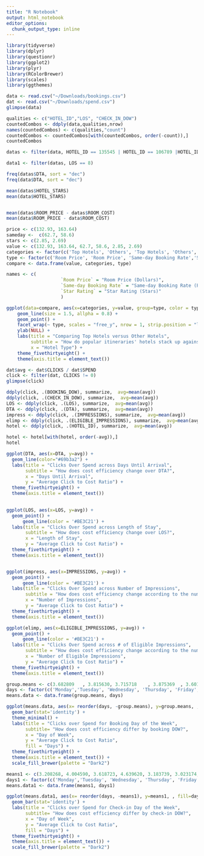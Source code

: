 ```yaml
---
title: "R Notebook"
output: html_notebook
editor_options: 
  chunk_output_type: inline
---
```


```r
library(tidyverse)
library(dplyr)
library(questionr)
library(ggplot2)
library(plyr)
library(RColorBrewer)
library(scales)
library(ggthemes)
```


```r
data <- read.csv("~/Downloads/bookings.csv")
dat <- read.csv("~/Downloads/spend.csv")
glimpse(data)
```

```r
qualities <- c("HOTEL_ID","LOS", "CHECK_IN_DOW")
countedCombos <- ddply(data,qualities,nrow)
names(countedCombos) <- c(qualities,"count")
countedCombos <- countedCombos[with(countedCombos, order(-count)),]
countedCombos
```

```r
datas <- filter(data, HOTEL_ID == 135545 | HOTEL_ID == 106789 |HOTEL_ID == 112918| HOTEL_ID == 122215| HOTEL_ID == 118586| HOTEL_ID == 150597)

data1 <- filter(datas, LOS == 8) 

freq(datas$DTA, sort = "dec")
freq(data$DTA, sort = "dec")

mean(datas$HOTEL_STARS)
mean(data$HOTEL_STARS)


mean(datas$ROOM_PRICE - datas$ROOM_COST)
mean(data$ROOM_PRICE - data$ROOM_COST)
```


```r
price <- c(132.93, 163.64)
sameday <-  c(62.7, 58.6)
stars <- c(2.85, 2.69)
value <- c(132.93, 163.64, 62.7, 58.6, 2.85, 2.69)
categories <- factor(c('Top Hotels', 'Others', 'Top Hotels', 'Others', 'Top Hotels', 'Others'))
type <- factor(c('Room Price', 'Room Price', 'Same-day Booking Rate','Same-day Booking Rate', 'Star Rating', 'Star Rating'))
compare <- data.frame(value, categories, type)
```

```r
names <- c(
                    `Room Price` = "Room Price (Dollars)",
                    `Same-day Booking Rate` = "Same-day Booking Rate (Percentage)",
                    `Star Rating` = "Star Rating (Stars)"
                    )

ggplot(data=compare, aes(x=categories, y=value, group=type, color = type)) +
    geom_line(size = 1.5, allpha = 0.8) +
    geom_point() +
    facet_wrap(~ type, scales = "free_y", nrow = 1, strip.position = "left",labeller = as_labeller(names)) + 
    ylab(NULL) +
    labs(title = "Comparing Top Hotels versus Other Hotels",
         subtitle = "How do popular itineraries' hotels stack up against others?",
         x = "Hotel Type") +
    theme_fivethirtyeight() +
    theme(axis.title = element_text())
```


```r
dat$avg <- dat$CLICKS / dat$SPEND
click <- filter(dat, CLICKS != 0)
glimpse(click)

ddply(click, .(BOOKING_DOW), summarize,  avg=mean(avg))
ddply(click, .(CHECK_IN_DOW), summarize,  avg=mean(avg))
LOS <- ddply(click, .(LOS), summarize,  avg=mean(avg))
DTA <- ddply(click, .(DTA), summarize,  avg=mean(avg))
impress <- ddply(click, .(IMPRESSIONS), summarize,  avg=mean(avg))
elimp <- ddply(click, .(ELIGIBLE_IMPRESSIONS), summarize,  avg=mean(avg))
hotel <- ddply(click, .(HOTEL_ID), summarize,  avg=mean(avg))
``` 


```r
hotel <- hotel[with(hotel, order(-avg)),]
hotel
```

```r
ggplot(DTA, aes(x=DTA, y=avg)) +
  geom_line(color="#69b3a2") +
  labs(title = "Clicks Over Spend across Days Until Arrival",
       subtitle = "How does cost efficiency change over DTA?",
       x = "Days Until Arrival",
       y = "Average Click to Cost Ratio") +
  theme_fivethirtyeight() +
  theme(axis.title = element_text())
      

ggplot(LOS, aes(x=LOS, y=avg)) +
  geom_point() +
      geom_line(color = '#BE3C21') +
  labs(title = "Clicks Over Spend across Length of Stay",
       subtitle = "How does cost efficiency change over LOS?",
       x = "Length of Stay",
       y = "Average Click to Cost Ratio") +
  theme_fivethirtyeight() +
  theme(axis.title = element_text())



```

```r
ggplot(impress, aes(x=IMPRESSIONS, y=avg)) +
  geom_point() +
      geom_line(color = '#BE3C21') +
  labs(title = "Clicks Over Spend across Number of Impressions",
       subtitle = "How does cost efficiency change according to the number of impressions",
       x = "Number of Impressions",
       y = "Average Click to Cost Ratio") +
  theme_fivethirtyeight() +
  theme(axis.title = element_text())

ggplot(elimp, aes(x=ELIGIBLE_IMPRESSIONS, y=avg)) + 
  geom_point() +
      geom_line(color = '#BE3C21') +
  labs(title = "Clicks Over Spend across # of Eligible Impressions",
       subtitle = "How does cost efficiency change according to the number of eligible impressions?",
       x = "Number of Eligible Impressions",
       y = "Average Click to Cost Ratio") +
  theme_fivethirtyeight() +
  theme(axis.title = element_text())
```



```r
group.means <- c(3.682809	, 3.815630, 3.715718	, 3.875369	, 3.601407	, 3.454813	, 3.826957)
days <- factor(c('Monday','Tuesday', 'Wednesday', 'Thursday', 'Friday', 'Saturday', 'Sunday'))
means.data <- data.frame(group.means, days)

ggplot(means.data, aes(x= reorder(days, -group.means), y=group.means, , fill=days)) + 
  geom_bar(stat='identity') +
  theme_minimal() +
  labs(title = "Clicks over Spend for Booking Day of the Week",
       subtitle= "How does cost efficiency differ by booking DOW?",
       x = "Day of Week",
       y = "Average Click to Cost Ratio",
       fill = "Days") +
  theme_fivethirtyeight() +
  theme(axis.title = element_text()) +
  scale_fill_brewer(palette = "Dark2")
```

```r
means1 <- c(3.208268, 4.004590, 3.618723, 4.639620, 3.183739, 3.023174, 4.858925	)
days1 <- factor(c('Monday','Tuesday', 'Wednesday', 'Thursday', 'Friday', 'Saturday', 'Sunday'))
means.data1 <- data.frame(means1, days1)

ggplot(means.data1, aes(x= reorder(days, -means1), y=means1, , fill=days1)) + 
  geom_bar(stat='identity') +
  labs(title = "Clicks over Spend for Check-in Day of the Week",
       subtitle= "How does cost efficiency differ by check-in DOW?",
       x = "Day of Week",
       y = "Average Click to Cost Ratio",
       fill = "Days") +
  theme_fivethirtyeight() +
  theme(axis.title = element_text()) +
  scale_fill_brewer(palette = "Dark2")
```
```r

```


